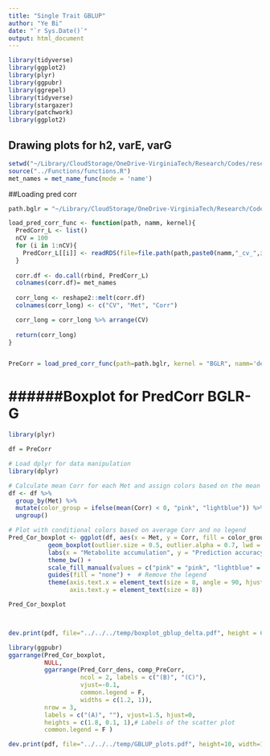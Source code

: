 ```yaml
---
title: "Single Trait GBLUP"
author: "Ye Bi"
date: "`r Sys.Date()`"
output: html_document
---
```


```r
library(tidyverse)
library(ggplot2)
library(plyr)
library(ggpubr)
library(ggrepel)
library(tidyverse)
library(stargazer)
library(patchwork)
library(ggplot2)
```

## Drawing plots for h2, varE, varG
```r
setwd("~/Library/CloudStorage/OneDrive-VirginiaTech/Research/Codes/research/RiceUNLMetabolites/GBLUP4Met/Githubs/GBLUP4Met/SingleTraitGBLUP")
source("../Functions/functions.R")
met_names = met_name_func(mode = 'name')
```

##Loading pred corr 
```r
path.bglr = "~/Library/CloudStorage/OneDrive-VirginiaTech/Research/Codes/research/RiceUNLMetabolites/GBLUP4Met/outputs/GBLUP_delta/"

load_pred_corr_func <- function(path, namm, kernel){
  PredCorr_L <- list()
  nCV = 100
  for (i in 1:nCV){
    PredCorr_L[[i]] <- readRDS(file=file.path(path,paste0(namm,"_cv_",i,".RDS")))
  }
  
  corr.df <- do.call(rbind, PredCorr_L)
  colnames(corr.df)= met_names
  
  corr_long <- reshape2::melt(corr.df)
  colnames(corr_long) <- c("CV", "Met", "Corr")

  corr_long = corr_long %>% arrange(CV)
  
  return(corr_long)
}


PreCorr = load_pred_corr_func(path=path.bglr, kernel = "BGLR", namm='delta')
```


# ######Boxplot for PredCorr BGLR-G
```r
library(plyr)

df = PreCorr

# Load dplyr for data manipulation
library(dplyr)

# Calculate mean Corr for each Met and assign colors based on the mean
df <- df %>%
  group_by(Met) %>%
  mutate(color_group = ifelse(mean(Corr) < 0, "pink", "lightblue")) %>%
  ungroup()

# Plot with conditional colors based on average Corr and no legend
Pred_Cor_boxplot <- ggplot(df, aes(x = Met, y = Corr, fill = color_group)) + 
           geom_boxplot(outlier.size = 0.5, outlier.alpha = 0.7, lwd = 0.3) +
           labs(x = "Metabolite accumulation", y = "Prediction accuracy") +
           theme_bw() +
           scale_fill_manual(values = c("pink" = "pink", "lightblue" = "lightblue")) +
           guides(fill = "none") +  # Remove the legend
           theme(axis.text.x = element_text(size = 8, angle = 90, hjust = 0.95, vjust = 0.2),
                 axis.text.y = element_text(size = 8))

Pred_Cor_boxplot



dev.print(pdf, file="../../../temp/boxplot_gblup_delta.pdf", height = 6, width = 10)
```

```r
library(ggpubr)
ggarrange(Pred_Cor_boxplot,  
          NULL,
          ggarrange(Pred_Corr_dens, comp_PreCorr,
                    ncol = 2, labels = c("(B)", "(C)"), 
                    vjust=-0.1, 
                    common.legend = F,
                    widths = c(1.2, 1)), 
          nrow = 3, 
          labels = c("(A)", ""), vjust=1.5, hjust=0,
          heights = c(1.8, 0.1, 1),# Labels of the scatter plot
          common.legend = F ) 

dev.print(pdf, file="../../../temp/GBLUP_plots.pdf", height=10, width=10)
```



